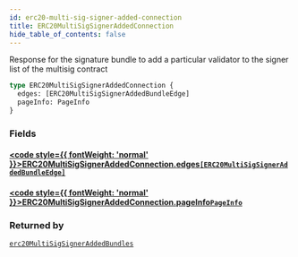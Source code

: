```yaml
---
id: erc20-multi-sig-signer-added-connection
title: ERC20MultiSigSignerAddedConnection
hide_table_of_contents: false
---
```








Response for the signature bundle to add a particular validator to the signer list of the multisig contract

```graphql
type ERC20MultiSigSignerAddedConnection {
  edges: [ERC20MultiSigSignerAddedBundleEdge]
  pageInfo: PageInfo
}
```


### Fields

#### [<code style={{ fontWeight: 'normal' }}>ERC20MultiSigSignerAddedConnection.<b>edges</b></code>](#)<Bullet />[`[ERC20MultiSigSignerAddedBundleEdge]`](/testnet/api/graphql/objects/erc20-multi-sig-signer-added-bundle-edge) <Badge class="secondary" text="list"/> <Badge class="secondary" text="object"/>
> 
> 

#### [<code style={{ fontWeight: 'normal' }}>ERC20MultiSigSignerAddedConnection.<b>pageInfo</b></code>](#)<Bullet />[`PageInfo`](/testnet/api/graphql/objects/page-info) <Badge class="secondary" text="object"/>
> 
> 



### Returned by

[`erc20MultiSigSignerAddedBundles`](/testnet/api/graphql/queries/erc-20-multi-sig-signer-added-bundles)  <Badge class="secondary" text="query"/>



